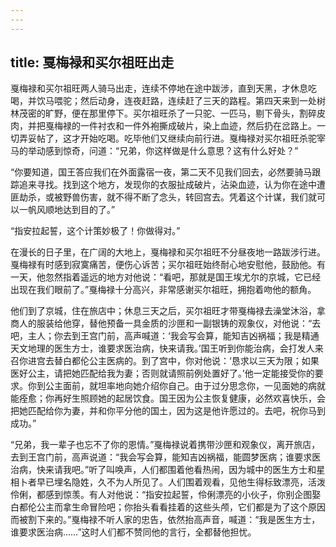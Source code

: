 ```yaml
---
---
---
```

title: 戛梅禄和买尔祖旺出走
---




戛梅禄和买尔祖旺两人骑马出走，连续不停地在途中跋涉，直到天黑，才休息吃喝，并饮马喂驼；然后动身，连夜赶路，连续赶了三天的路程。第四天来到一处树林茂密的旷野，便在那里停下。买尔祖旺杀了一只驼、一匹马，剔下骨头，割碎皮肉，并把戛梅禄的一件衬衣和一件外袍撕成破片，染上血迹，然后扔在岔路上。一切弄妥帖了，这才开始吃喝。吃毕他们又继续向前行进。戛梅禄对买尔祖旺杀驼宰马的举动感到惊奇，问道：“兄弟，你这样做是什么意思？这有什么好处？”

“你要知道，国王答应我们在外面露宿一夜，第二天不见我们回去，必然要骑马跟踪追来寻找。找到这个地方，发现你的衣服扯成破片，沾染血迹，认为你在途中遭匪劫杀，或被野兽伤害，就不得不断了念头，转回宫去。凭着这个计谋，我们就可以一帆风顺地达到目的了。”

“指安拉起誓，这个计策妙极了！你做得对。”

在漫长的日子里，在广阔的大地上，戛梅禄和买尔祖旺不分昼夜地一路跋涉行进。戛梅禄有时感到寂寞痛苦，便伤心诉苦；买尔祖旺始终耐心地安慰他，鼓励他。有一天，他忽然指着遥远的地方对他说：“看吧，那就是国王埃尤尔的京城，它已经出现在我们眼前了。”戛梅禄十分高兴，非常感谢买尔祖旺，拥抱着吻他的额角。

他们到了京城，住在旅店中；休息三天之后，买尔祖旺才带戛梅禄去澡堂沐浴，拿商人的服装给他穿，替他预备一具金质的沙匣和一副银铸的观象仪，对他说：“去吧，主人；你去到王宫门前，高声喊道：‘我会写会算，能知吉凶祸福；我是精通天文地理的医生方士，谁要求医治病，快来请我。’国王听到你能治病，会打发人来召你进宫去替白都伦公主医病的。到了宫中，你对他说：‘恳求以三天为限；如果医好公主，请把她匹配给我为妻；否则就请照前例处置好了。’他一定能接受你的要求。你到公主面前，就坦率地向她介绍你自己。由于过分思念你，一见面她的病就能痊愈；你再好生照顾她的起居饮食。国王因为公主恢复健康，必然欢喜快乐，会把她匹配给你为妻，并和你平分他的国土，因为这是他许愿过的。去吧，祝你马到成功。”

“兄弟，我一辈子也忘不了你的恩情。”戛梅禄说着携带沙匣和观象仪，离开旅店，去到王宫门前，高声说道：“我会写会算，能知吉凶祸福，能圆梦医病；谁要求医治病，快来请我吧。”听了叫唤声，人们都围着他看热闹，因为城中的医生方士和星相卜者早已埋名隐姓，久不为人所见了。人们围着观看，见他生得标致漂亮，活泼伶俐，都感到惊羡。有人对他说：“指安拉起誓，伶俐漂亮的小伙子，你别企图娶白都伦公主而拿生命冒险吧；你抬头看看挂着的这些头颅，它们都是为了这个原因而被割下来的。”戛梅禄不听人家的忠告，依然抬高声音，喊道：“我是医生方士，谁要求医治病……”这时人们都不赞同他的言行，全都替他担忧。